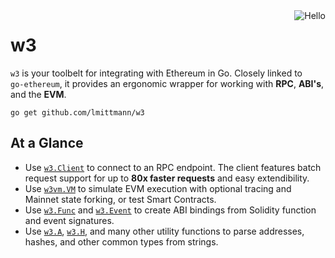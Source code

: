 
<Image src="/gopher.png" alt="Hello" width={158} height={224} alt="W3 Gopher" align="right" className="mt-6 ml-2 mb-2"/>

# w3

`w3` is your toolbelt for integrating with Ethereum in Go. Closely linked to `go‑ethereum`, it provides an ergonomic wrapper for working with **RPC**, **ABI's**, and the **EVM**.


```
go get github.com/lmittmann/w3
```


## At a Glance

* Use [`w3.Client`](https://pkg.go.dev/github.com/lmittmann/w3#Client) to connect to an RPC endpoint. The client features batch request support for up to **80x faster requests** and easy extendibility.
* Use [`w3vm.VM`](https://pkg.go.dev/github.com/lmittmann/w3/w3vm#VM) to simulate EVM execution with optional tracing and Mainnet state forking, or test Smart Contracts.
* Use [`w3.Func`](https://pkg.go.dev/github.com/lmittmann/w3#Func) and [`w3.Event`](https://pkg.go.dev/github.com/lmittmann/w3#Event) to create ABI bindings from Solidity function and event signatures.
* Use [`w3.A`](https://pkg.go.dev/github.com/lmittmann/w3#A), [`w3.H`](https://pkg.go.dev/github.com/lmittmann/w3#H), and many other utility functions to parse addresses, hashes, and other common types from strings.
